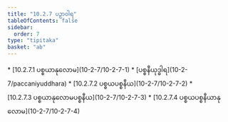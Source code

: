 ```yaml
---
title: "10.2.7 ပဉှာဝါရ"
tableOfContents: false
sidebar:
  order: 7
type: "tipitaka"
basket: "ab"
---
```



<DynamicBreadcrumb />



<TableOfContents>
* [10.2.7.1 ပစ္စယာနုလောမ](10-2-7/10-2-7-1)
* [ပစ္စနီယုဒ္ဓါရ](10-2-7/paccaniyuddhara)
* [10.2.7.2 ပစ္စယပစ္စနီယ](10-2-7/10-2-7-2)
* [10.2.7.3 ပစ္စယာနုလောမပစ္စနီယ](10-2-7/10-2-7-3)
* [10.2.7.4 ပစ္စယပစ္စနီယာနုလောမ](10-2-7/10-2-7-4)
</TableOfContents>